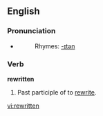 ==English==

===Pronunciation===
*{{IPA|/ɻi'wrɪtən/}}
*:Rhymes: [[Rhymes:English:-ɪtən|-ɪtən]]

===Verb===
'''rewritten'''

# Past participle of to [[rewrite]].

[[vi:rewritten]]